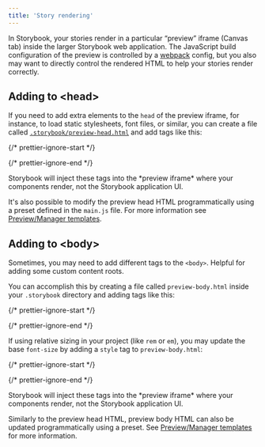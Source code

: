 ```yaml
---
title: 'Story rendering'
---
```


In Storybook, your stories render in a particular “preview” iframe (Canvas tab) inside the larger Storybook web application. The JavaScript build configuration of the preview is controlled by a [webpack](../builders/webpack.mdx) config, but you also may want to directly control the rendered HTML to help your stories render correctly.

## Adding to \<head>

If you need to add extra elements to the `head` of the preview iframe, for instance, to load static stylesheets, font files, or similar, you can create a file called [`.storybook/preview-head.html`](./overview.mdx#configure-story-rendering) and add tags like this:

{/* prettier-ignore-start */}

<CodeSnippets path="storybook-preview-head-example.md" />

{/* prettier-ignore-end */}

<div class="aside">
  Storybook will inject these tags into the *preview iframe* where your components render, not the Storybook application UI.
</div>

It's also possible to modify the preview head HTML programmatically using a preset defined in the `main.js` file. For more information see [Preview/Manager templates](../addons/writing-presets.mdx#previewmanager-templates).

## Adding to \<body>

Sometimes, you may need to add different tags to the `<body>`. Helpful for adding some custom content roots.

You can accomplish this by creating a file called `preview-body.html` inside your `.storybook` directory and adding tags like this:

{/* prettier-ignore-start */}

<CodeSnippets path="storybook-preview-body-example.md" />

{/* prettier-ignore-end */}

If using relative sizing in your project (like `rem` or `em`), you may update the base `font-size` by adding a `style` tag to `preview-body.html`:

{/* prettier-ignore-start */}

<CodeSnippets path="storybook-preview-body-font-size.md" />

{/* prettier-ignore-end */}

<div class="aside">
  Storybook will inject these tags into the *preview iframe* where your components render, not the Storybook application UI.
</div>

Similarly to the preview head HTML, preview body HTML can also be updated programmatically using a preset. See [Preview/Manager templates](../addons/writing-presets.mdx#previewmanager-templates) for more information.
